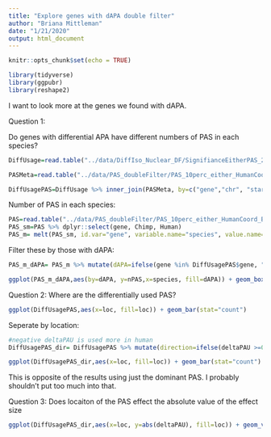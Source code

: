 ```yaml
---
title: "Explore genes with dAPA double filter"
author: "Briana Mittleman"
date: "1/21/2020"
output: html_document
---
```


```r
knitr::opts_chunk$set(echo = TRUE)
```


```r
library(tidyverse)
library(ggpubr)
library(reshape2)
```

I want to look more at the genes we found with dAPA. 

Question 1:

Do genes with differential APA have different numbers of PAS in each species?

```r
DiffUsage=read.table("../data/DiffIso_Nuclear_DF/SignifianceEitherPAS_2_Nuclear.txt", header = T, stringsAsFactors = F)

PASMeta=read.table("../data/PAS_doubleFilter/PAS_10perc_either_HumanCoord_BothUsage_meta_doubleFilter.txt", header = T, stringsAsFactors = F) %>% dplyr::select(PAS, chr, start,end, gene, loc)

DiffUsagePAS=DiffUsage %>% inner_join(PASMeta, by=c("gene","chr", "start", "end"))
```

Number of PAS in each species: 

```r
PAS=read.table("../data/PAS_doubleFilter/PAS_10perc_either_HumanCoord_BothUsage_meta_doubleFilter.txt", stringsAsFactors = F, header = T)
PAS_sm=PAS %>% dplyr::select(gene, Chimp, Human) 
PAS_m= melt(PAS_sm, id.var="gene", variable.name="species", value.name="meanUsage") %>% filter(meanUsage >=0.1) %>% group_by(species, gene) %>% summarise(nPAS=n())
```

Filter these by those with dAPA:

```r
PAS_m_dAPA= PAS_m %>% mutate(dAPA=ifelse(gene %in% DiffUsagePAS$gene, "Y", "N"))
```

```r
ggplot(PAS_m_dAPA,aes(by=dAPA, y=nPAS,x=species, fill=dAPA)) + geom_boxplot()  + stat_compare_means(method = "t.test") + scale_fill_brewer(palette = "Dark2") + labs(y="Number of PAS detected at 10% usage", title="Number of PAS detected by gene with differential usage") 
```

Question 2: Where are the differentially used PAS?

```r
ggplot(DiffUsagePAS,aes(x=loc, fill=loc)) + geom_bar(stat="count") 
```

Seperate by location:  

```r
#negative deltaPAU is used more in human 
DiffUsagePAS_dir= DiffUsagePAS %>% mutate(direction=ifelse(deltaPAU >=0, "Chimp", "Human"))

ggplot(DiffUsagePAS_dir,aes(x=loc, fill=loc)) + geom_bar(stat="count")  + facet_grid(~direction)
```
This is opposite of the results using just the dominant PAS.  I probably shouldn't put too much into that.  

Question 3: Does locaiton of the PAS effect the absolute value of the effect size  

```r
ggplot(DiffUsagePAS_dir,aes(x=loc, y=abs(deltaPAU), fill=loc)) + geom_violin() 
```

